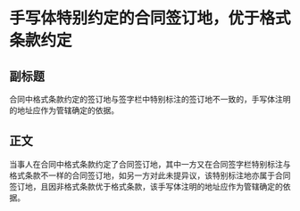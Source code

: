 # 手写体特别约定的合同签订地，优于格式条款约定
## 副标题
合同中格式条款约定的签订地与签字栏中特别标注的签订地不一致的，手写体注明的地址应作为管辖确定的依据。
## 正文
当事人在合同中格式条款约定了合同签订地，其中一方又在合同签字栏特别标注与格式条款不一样的合同签订地，如另一方对此未提异议，该特别标注地亦属于合同签订地，且因非格式条款优于格式条款，该手写体注明的地址应作为管辖确定的依据。